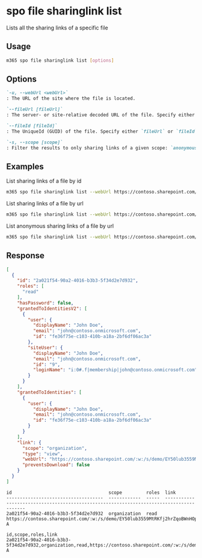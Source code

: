 
# spo file sharinglink list

Lists all the sharing links of a specific file

## Usage

```sh
m365 spo file sharinglink list [options]
```

## Options

```md definition-list
`-u, --webUrl <webUrl>`
: The URL of the site where the file is located.

`--fileUrl [fileUrl]`
: The server- or site-relative decoded URL of the file. Specify either `fileUrl` or `fileId` but not both.

`--fileId [fileId]`
: The UniqueId (GUID) of the file. Specify either `fileUrl` or `fileId` but not both.

`-s, --scope [scope]`
: Filter the results to only sharing links of a given scope: `anonymous`, `users` or `organization`. By default all sharing links are listed.
```

<Global />

## Examples

List sharing links of a file by id

```sh
m365 spo file sharinglink list --webUrl https://contoso.sharepoint.com/sites/demo --fileId daebb04b-a773-4baa-b1d1-3625418e3234
```

List sharing links of a file by url

```sh
m365 spo file sharinglink list --webUrl https://contoso.sharepoint.com/sites/demo --fileUrl "/sites/demo/shared documents/document.docx"
```

List anonymous sharing links of a file by url

```sh
m365 spo file sharinglink list --webUrl https://contoso.sharepoint.com/sites/demo --fileUrl "/sites/demo/shared documents/document.docx" --scope anonymous
```

## Response

<Tabs>
  <TabItem value="JSON">

  ```json
  [
    {
      "id": "2a021f54-90a2-4016-b3b3-5f34d2e7d932",
      "roles": [
        "read"
      ],
      "hasPassword": false,
      "grantedToIdentitiesV2": [
        {
          "user": {
            "displayName": "John Doe",
            "email": "john@contoso.onmicrosoft.com",
            "id": "fe36f75e-c103-410b-a18a-2bf6df06ac3a"
          },
          "siteUser": {
            "displayName": "John Doe",
            "email": "john@contoso.onmicrosoft.com",
            "id": "9",
            "loginName": "i:0#.f|membership|john@contoso.onmicrosoft.com"
          }
        }
      ],
      "grantedToIdentities": [ 
        {
          "user": {
            "displayName": "John Doe",
            "email": "john@contoso.onmicrosoft.com",
            "id": "fe36f75e-c103-410b-a18a-2bf6df06ac3a"
          }
        }
      ],
      "link": {
        "scope": "organization",
        "type": "view",
        "webUrl": "https://contoso.sharepoint.com/:w:/s/demo/EY50lub3559MtRKfj2hrZqoBWnHOpGIcgi4gzw9XiWYJ-A",
        "preventsDownload": false
      }
    }
  ]
  ```

  </TabItem>
  <TabItem value="Text">

  ```text
  id                                    scope         roles  link                                                            
  ------------------------------------  ------------  -----  ----------------------------------------------------------------------------------------
  2a021f54-90a2-4016-b3b3-5f34d2e7d932  organization  read   https://contoso.sharepoint.com/:w:/s/demo/EY50lub3559MtRKfj2hrZqoBWnHOpGIcgi4gzw9XiWYJ-A
  ```

  </TabItem>
  <TabItem value="CSV">

  ```csv
  id,scope,roles,link
  2a021f54-90a2-4016-b3b3-5f34d2e7d932,organization,read,https://contoso.sharepoint.com/:w:/s/demo/EY50lub3559MtRKfj2hrZqoBWnHOpGIcgi4gzw9XiWYJ-A
  ```

  </TabItem>
</Tabs>

